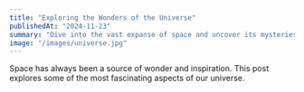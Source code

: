 ```yaml
---
title: "Exploring the Wonders of the Universe"
publishedAt: "2024-11-23"
summary: "Dive into the vast expanse of space and uncover its mysteries, from black holes to distant galaxies."
image: "/images/universe.jpg"
---
```


Space has always been a source of wonder and inspiration. This post explores some of the most fascinating aspects of our universe.
